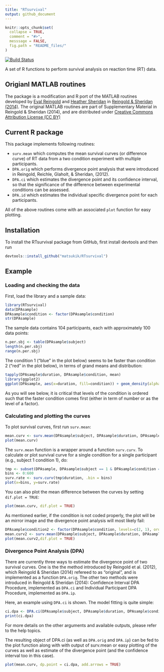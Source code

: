 ```yaml
---
title: "RTsurvival"
output: github_document
---
```


<!-- README.md is generated from README.Rmd. Please edit that file -->

```r
knitr::opts_chunk$set(
  collapse = TRUE,
  comment = "#>",
  messsage = FALSE,
  fig.path = "README_files/"
)
```



[![Build Status](https://travis-ci.org/matsukik/RTsurvival.svg)](https://travis-ci.org/matsukik/RTsurvival) 

A set of R functions to perform survival analysis on reaction time (RT) data. 

## Origianl MATLAB routines
The package is a modification and R port of the MATLAB routines developed by [Eyal Reingold](https://www.utm.utoronto.ca/psychology/people/faculty/eyal-reingold) and [Heather Sheridan](http://www.albany.edu/psychology/60729.php) in [Reingold & Sheridan (2014)](http://journal.frontiersin.org/article/10.3389/fpsyg.2014.01432/full). The original MATLAB routines are part of Supplementary Material in Reingold & Sheridan (2014), and are distributed under [Creative Commons Attribution License (CC BY)](https://creativecommons.org/licenses/by/3.0/)


## Current R package
This package implements following routines:

 - `surv.mean` which computes the mean survival curves (or difference curve) of RT data from a two condition experiment with multiple participants.
 - `DPA.orig` which performs divergence point analysis that were introduced in Reingold, Reichle, Glaholt, & Sheridan, (2012).
 - `DPA.ci` which estimates the divergence point and its confidence interval, so that the significance of the difference between experimental conditions can be assessed.
 - `DPA.id` which estimates the individual specific divergence point for each participants.

All of the above routines come with an associated `plot` function for easy plotting.

## Installation
To install the RTsurvival package from GitHub, first install devtools and then run
```r
devtools::install_github("matsukik/RTsurvival")
```

## Example

### Loading and checking the data
First, load the library and a sample data:
```r
library(RTsurvival)
data(DPAsample)
DPAsample$condition <- factor(DPAsample$condition)
str(DPAsample)
```

The sample data contains 104 participants, each with approximately 100 data points:
```r
n.per.sbj <- table(DPAsample$subject)
length(n.per.sbj)
range(n.per.sbj)
```

The condition 1 ("blue" in the plot below) seems to be faster than condition 2 ("red" in the plot below), in terms of grand means and distribution:
```r
tapply(DPAsample$duration, DPAsample$condition, mean)
library(ggplot2)
ggplot(DPAsample, aes(x=duration, fill=condition)) + geom_density(alpha=.2)
```

As you will see below, it is critical that levels of the condition is ordered such that the faster condition comes first (either in term of number or as the level of a factor).

### Calculating and plotting the curves

To plot survival curves, first run `surv.mean`:

```r
mean.curv <- surv.mean(DPAsample$subject, DPAsample$duration, DPAsample$condition)
plot(mean.curv)

```

The `surv.mean` function is a wrapper around a function `surv.curv`. To calculate or plot survival curve for a single condition for a single participant (e.g., subject 1 condition 1), do:
```r
tmp <- subset(DPAsample, DPAsample$subject == 1 & DPAsample$condition == 1)
bins <- 0:600
surv.rate <- surv.curv(tmp$duration, .bin = bins)
plot(x=bins, y=surv.rate)
```

You can also plot the mean difference between the curves by setting `dif.plot = TRUE`:
```r
plot(mean.curv, dif.plot = TRUE)
```

As mentioned earlier, if the condition is not coded properly, the plot will be an mirror image and the divergence point analysis will most likely fail:
```r
DPAsample$condition2 <- factor(DPAsample$condition, levels=c(2, 1), ordered=TRUE)
mean.curv2 <- surv.mean(DPAsample$subject, DPAsample$duration, DPAsample$condition2)
plot(mean.curv2,dif.plot = TRUE)
```

### Divergence Point Analysis (DPA)

There are currently three ways to estimate the divergence point of two survival curves. One is the the method introduced by Reingold et al. (2012), which Reingold & Sheridan (2014) refereed to as "original", and is implemented as a function `DPA.orig`. The other two methods were introduced in Reingold & Sheridan (2014): Confidence Interval DPA Procedure, implemented as `DPA.ci` and Individual Participant DPA Procedure, implemented as `DPA.ip`. 

Here, an example using `DPA.ci` is shown. The model fitting is quite simple:
```r
ci.dpa <- DPA.ci(DPAsample$subject, DPAsample$duration, DPAsample$condition, quiet = TRUE)
print(ci.dpa)
```
For more details on the other arguments and available outputs, please refer to the help topics.

The resulting object of DPA.ci (as well as `DPA.orig` and `DPA.ip`) can be fed to the plot function along with with output of surv.mean or easy plotting of the curves as well as estimate of the divergence point (and the confidence interval too in this case).

```r
plot(mean.curv, dp.point = ci.dpa, add.arrows = TRUE)
```

